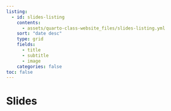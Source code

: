 ```yaml
---
listing:
  - id: slides-listing
    contents: 
      - assets/quarto-class-website_files/slides-listing.yml
    sort: "date desc"
    type: grid
    fields: 
      - title
      - subtitle
      - image
    categories: false
toc: false
---
```


# Slides

:::{#slides-listing}
:::

